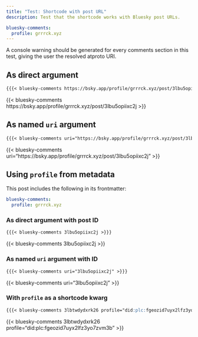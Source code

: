 ```yaml
---
title: "Test: Shortcode with post URL"
description: Test that the shortcode works with Bluesky post URLs.

bluesky-comments:
  profile: grrrck.xyz
---
```


::: callout-important
A console warning should be generated for every comments section in this test, giving the user the resolved atproto URI.
:::

## As direct argument

```markdown
{{{< bluesky-comments https://bsky.app/profile/grrrck.xyz/post/3lbu5opiixc2j >}}}
```

{{< bluesky-comments https://bsky.app/profile/grrrck.xyz/post/3lbu5opiixc2j >}}

## As named `uri` argument

```markdown
{{{< bluesky-comments uri="https://bsky.app/profile/grrrck.xyz/post/3lbu5opiixc2j" >}}}
```

{{< bluesky-comments uri="https://bsky.app/profile/grrrck.xyz/post/3lbu5opiixc2j" >}}

## Using `profile` from metadata

This post includes the following in its frontmatter:

```yaml
bluesky-comments:
  profile: grrrck.xyz
```

### As direct argument with post ID

```markdown
{{{< bluesky-comments 3lbu5opiixc2j >}}}
```

{{< bluesky-comments 3lbu5opiixc2j >}}

### As named `uri` argument with ID

```markdown
{{{< bluesky-comments uri="3lbu5opiixc2j" >}}}
```

{{< bluesky-comments uri="3lbu5opiixc2j" >}}

### With `profile` as a shortcode kwarg

```markdown
{{{< bluesky-comments 3lbtwdydxrk26 profile="did:plc:fgeozid7uyx2lfz3yo7zvm3b" >}}}
```

{{< bluesky-comments 3lbtwdydxrk26 profile="did:plc:fgeozid7uyx2lfz3yo7zvm3b" >}}
